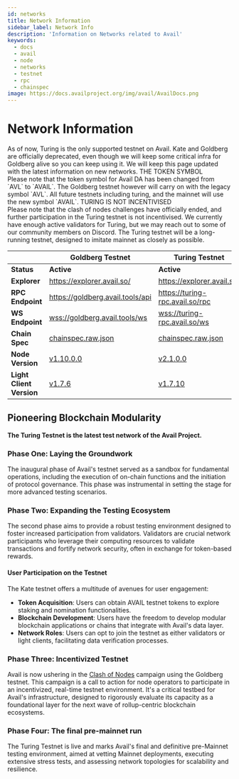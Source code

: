```yaml
---
id: networks
title: Network Information
sidebar_label: Network Info
description: 'Information on Networks related to Avail'
keywords:
  - docs
  - avail
  - node
  - networks
  - testnet
  - rpc
  - chainspec
image: https://docs.availproject.org/img/avail/AvailDocs.png
---
```



# Network Information

<Callout type="info">
As of now, Turing is the only supported testnet on Avail. Kate and Goldberg are officially deprecated, even though we will keep
some critical infra for Goldberg alive so you can keep using it.
We will keep this page updated with the latest information on new networks.
</Callout>

<Callout emoji="⚠️" type="warning">
THE TOKEN SYMBOL<br/>
Please note that the token symbol for Avail DA has been changed from `AVL` to `AVAIL`.
The Goldberg testnet however will carry on with the legacy symbol `AVL`.
All future testnets including turing, and the mainnet will use the new symbol `AVAIL`.
</Callout>

<Callout emoji="⚠️" type="warning">
TURING IS NOT INCENTIVISED<br/>
Please note that the clash of nodes challenges have officially ended, and
further participation in the Turing testnet is not incentivised.
We currently have enough active validators for Turing, but we may reach out
to some of our community members on Discord.
The Turing testnet will be a long-running testnet, designed to imitate
mainnet as closely as possible.
</Callout>


|                          | **Goldberg Testnet**                                                                 | **Turing Testnet**                                                                       |
| ------------------------ | ------------------------------------------------------------------------------------ | -----------------------------------------------------------------------------------------| 
| **Status**               | **Active**                                                                           | **Active**                                                                               | 
| **Explorer**             | [<ins>https://explorer.avail.so/</ins>](https://explorer.avail.so/)                  | [<ins>https://explorer.avail.so/</ins>](https://explorer.avail.so/)                      |
| **RPC Endpoint**         | [<ins>https://goldberg.avail.tools/api</ins>](https://goldberg.avail.tools/api)      | [<ins>https://turing-rpc.avail.so/rpc</ins>](https://turing-rpc.avail.so/rpc)                  |
| **WS Endpoint**          | [<ins>wss://goldberg.avail.tools/ws</ins>](wss://goldberg.avail.tools/ws)            | [<ins>wss://turing-rpc.avail.so/ws</ins>](wss://turing-rpc.avail.so/ws)                        |
| **Chain Spec**           | [<ins>chainspec.raw.json</ins>](https://github.com/availproject/avail/blob/main/misc/genesis/testnet.goldberg.chain.raw.json)         | [<ins>chainspec.raw.json</ins>](https://github.com/availproject/avail/blob/main/misc/genesis/testnet.turing.chain.spec.raw.json)             |
| **Node Version**         | [<ins>v1.10.0.0</ins>](https://github.com/availproject/avail/releases/tag/v1.10.0.0) | [<ins>v2.1.0.0</ins>](https://github.com/availproject/avail/releases/tag/v2.1.0.0-rc1)   |
| **Light Client Version** | [<ins>v1.7.6</ins>](https://github.com/availproject/avail-light/releases/tag/v1.7.6) | [<ins>v1.7.10</ins>](https://github.com/availproject/avail-light/releases/tag/v1.7.10)   |

## Pioneering Blockchain Modularity

**The Turing Testnet is the latest test network of the Avail Project.**

### Phase One: Laying the Groundwork

The inaugural phase of Avail's testnet served as a sandbox for fundamental
operations, including the execution of on-chain functions and the initiation
of protocol governance. This phase was instrumental in setting the stage for
more advanced testing scenarios.

### Phase Two: Expanding the Testing Ecosystem

The second phase aims to provide a robust testing environment designed to foster
increased participation from validators. Validators are crucial network participants
who leverage their computing resources to validate transactions and fortify network
security, often in exchange for token-based rewards.

#### User Participation on the Testnet

The Kate testnet offers a multitude of avenues for user engagement:

- **Token Acquisition**: Users can obtain AVAIL testnet tokens to explore staking and
  nomination functionalities.
- **Blockchain Development**: Users have the freedom to develop modular blockchain applications
  or chains that integrate with Avail's data layer.
- **Network Roles**: Users can opt to join the testnet as either validators or light clients,
  facilitating data verification processes.

### Phase Three: Incentivized Testnet

Avail is now ushering in the [<ins>Clash of Nodes</ins>](/category/clash-of-nodes/) campaign using the Goldberg testnet. This campaign is a call to action for node operators to participate in an incentivized, real-time testnet environment. It's a critical testbed for Avail's infrastructure, designed to rigorously evaluate its capacity as a foundational layer for the next wave of rollup-centric blockchain ecosystems.

### Phase Four: The final pre-mainnet run
The Turing Testnet is live and marks Avail's final and definitive pre-Mainnet testing environment, aimed at vetting Mainnet deployments, 
executing extensive stress tests, and assessing network topologies for scalability and resilience.